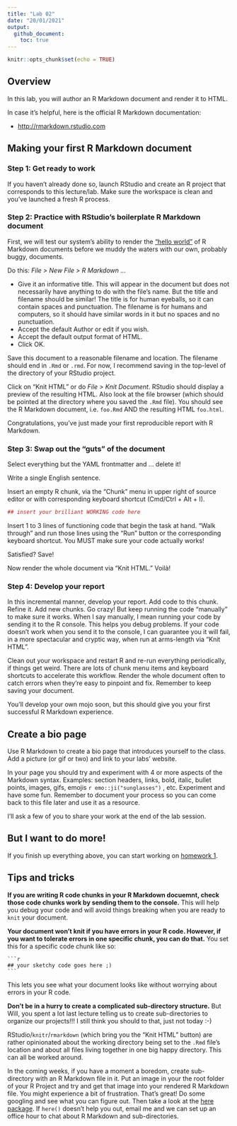 ```yaml
---
title: "Lab 02"
date: "20/01/2021"
output: 
  github_document:
    toc: true
---
```


```r
knitr::opts_chunk$set(echo = TRUE)
```

## Overview

In this lab, you will author an R Markdown document and render it to HTML. 

In case it's helpful, here is the official R Markdown documentation:

  * <http://rmarkdown.rstudio.com>
  

## Making your first R Markdown document

### Step 1: Get ready to work

If you haven't already done so, launch RStudio and create an R project that corresponds to this lecture/lab. Make sure the workspace is clean and you've launched a fresh R process. 

### Step 2: Practice with RStudio's boilerplate R Markdown document

First, we will test our system's ability to render the ["hello world"](http://en.wikipedia.org/wiki/%22Hello,_world!%22_program) of R Markdown documents before we muddy the waters with our own, probably buggy, documents.

Do this: *File > New File > R Markdown ...*

  - Give it an informative title. This will appear in the document but does not necessarily have anything to do with the file's name. But the title and filename should be similar! The title is for human eyeballs, so it can contain spaces and punctuation. The filename is for humans and computers, so it should have similar words in it but no spaces and no punctuation.
  - Accept the default Author or edit if you wish.
  - Accept the default output format of HTML.
  - Click OK.
  
Save this document to a reasonable filename and location. The filename should end in `.Rmd` or `.rmd`. For now, I recommend saving in the top-level of the directory of your RStudio project. 

Click on "Knit HTML" or do *File > Knit Document*. RStudio should display a preview of the resulting HTML. Also look at the file browser (which should be pointed at the directory where you saved the `.Rmd` file). You should see the R Markdown document, i.e. `foo.Rmd` AND the resulting HTML `foo.html`.

Congratulations, you've just made your first reproducible report with R Markdown.

### Step 3: Swap out the "guts" of the document

Select everything but the YAML frontmatter and ... delete it!

Write a single English sentence.

Insert an empty R chunk, via the "Chunk" menu in upper right of source editor or with corresponding keyboard shortcut (Cmd/Ctrl + Alt + I).

```r
## insert your brilliant WORKING code here
```
Insert 1 to 3 lines of functioning code that begin the task at hand. "Walk through" and run those lines using the "Run" button or the corresponding keyboard shortcut. You MUST make sure your code actually works!

Satisfied? Save!

Now render the whole document via "Knit HTML." Voilà!

### Step 4: Develop your report

In this incremental manner, develop your report. Add code to this chunk. Refine it. Add new chunks. Go crazy! But keep running the code "manually" to make sure it works. When I say manually, I mean running your code by sending it to the R console. This helps you debug problems. If your code doesn't work when you send it to the console, I can guarantee you it will fail, in a more spectacular and cryptic way, when run at arms-length via "Knit HTML".

Clean out your workspace and restart R and re-run everything periodically, if things get weird. There are lots of chunk menu items and keyboard shortcuts to accelerate this workflow. Render the whole document often to catch errors when they're easy to pinpoint and fix. Remember to keep saving your document. 

You'll develop your own mojo soon, but this should give you your first successful R Markdown experience.

## Create a bio page

Use R Markdown to create a bio page that introduces yourself to the class. Add a picture (or gif or two) and link to your labs' website. 

In your page you should try and experiment with 4 or more aspects of the Markdown syntax. Examples: section headers, links, bold, italic, bullet points, images, gifs, emojis `r emo::ji("sunglasses")` , etc. Experiment and have some fun. Remember to document your process so you can come back to this file later and use it as a resource.

I'll ask a few of you to share your work at the end of the lab session. 

## But I want to do more!

If you finish up everything above, you can start working on [homework 1](hw01.md).

## Tips and tricks

__If you are writing R code chunks in your R Markdown docuemnt, check those code chunks work by sending them to the console.__ This will help you debug your code and will avoid things breaking when you are ready to `knit` your document.

__Your document won't knit if you have errors in your R code. However, if you want to  tolerate errors in one specific chunk, you can do that.__  You set  this for a specific code chunk like so:

    ```r
    ## your sketchy code goes here ;) 
    ```
This lets you see what your document looks like without worrying about errors in your R code. 

__Don't be in a hurry to create a complicated sub-directory structure.__ But Will, you spent a lot last lecture telling us to create sub-directories to organize our projects!!! I still think you should to that, just not today :-)

RStudio/`knitr`/`rmarkdown` (which bring you the "Knit HTML" button) are rather opinionated about the working directory being set to the `.Rmd` file's location and about all files living together in one big happy directory. This can all be worked around. 

In the coming weeks, if you have a moment a boredom, create sub-directory with an R Markdown file in it. Put an image in your the root folder of your R Project and try and get that image into your rendered R Markdown file. You might experience a bit of frustration. That's great! Do some googling and see what you can figure out. Then take a look at the [here package](https://here.r-lib.org/). If `here()` doesn't help you out, email me and we can set up an office hour to chat about R Markdown and sub-directories.


